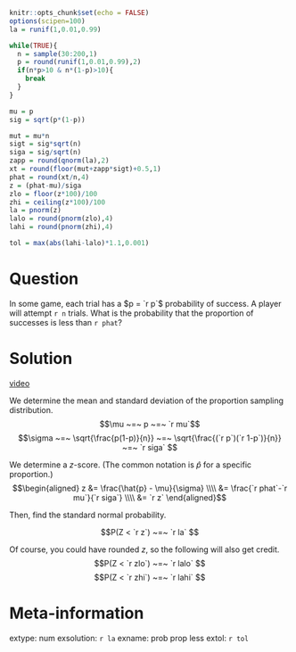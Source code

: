 ```r
knitr::opts_chunk$set(echo = FALSE)
options(scipen=100)
la = runif(1,0.01,0.99)

while(TRUE){
  n = sample(30:200,1)
  p = round(runif(1,0.01,0.99),2)
  if(n*p>10 & n*(1-p)>10){
    break
  }
}

mu = p
sig = sqrt(p*(1-p))

mut = mu*n
sigt = sig*sqrt(n)
siga = sig/sqrt(n)
zapp = round(qnorm(la),2)
xt = round(floor(mut+zapp*sigt)+0.5,1)
phat = round(xt/n,4)
z = (phat-mu)/siga
zlo = floor(z*100)/100
zhi = ceiling(z*100)/100
la = pnorm(z)
lalo = round(pnorm(zlo),4)
lahi = round(pnorm(zhi),4)

tol = max(abs(lahi-lalo)*1.1,0.001)
```

Question
========

In some game, each trial has a $p = `r p`$ probability of success. A player will attempt `r n` trials. What is the probability that the proportion of successes is less than `r phat`?


Solution
========

[video](https://vimeo.com/531942937){target="_blank"}

We determine the mean and standard deviation of the proportion sampling distribution.
$$\mu ~=~ p ~=~ `r mu`$$
$$\sigma ~=~ \sqrt{\frac{p(1-p)}{n}} ~=~ \sqrt{\frac{(`r p`)(`r 1-p`)}{n}} ~=~ `r siga` $$

We determine a $z$-score. (The common notation is $\hat{p}$ for a specific proportion.)
$$\begin{aligned}
z &= \frac{\hat{p} - \mu}{\sigma} \\\\
&= \frac{`r phat`-`r mu`}{`r siga`} \\\\
&= `r z`
\end{aligned}$$

Then, find the standard normal probability.

$$P(Z < `r z`) ~=~ `r la` $$

Of course, you could have rounded $z$, so the following will also get credit.
$$P(Z < `r zlo`) ~=~ `r lalo` $$
$$P(Z < `r zhi`) ~=~ `r lahi` $$




Meta-information
================
extype: num
exsolution: `r la`
exname: prob prop less
extol: `r tol`

